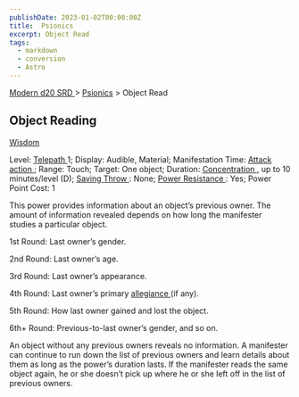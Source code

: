 ```yaml
---
publishDate: 2023-01-02T00:00:00Z
title:  Psionics
excerpt: Object Read
tags:
  - markdown
  - conversion
  - Astro
---
```


[ Modern d20 SRD ](/#modernD20) > [ Psionics](modern-d20-srd-psionics-index) > Object Read

##  Object Reading

[ Wisdom ](modern-d20-srd-basics-ability-scores)

Level: [ Telepath ](modern-d20-srd-classes-advanced-telepath) 1; Display:
Audible, Material; Manifestation Time: [ Attack action ](modern-d20-srd-combat-attack-actions) ; Range: Touch; Target: One object; Duration: [Concentration ](modern-d20-srd-skills-concentration) , up to 10 minutes/level
(D); [ Saving Throw ](modern-d20-srd-basics-saving-throws) : None; [ Power Resistance ](modern-d20-srd-special-abilities-power-resistance) : Yes; Power
Point Cost: 1

This power provides information about an object’s previous owner. The amount
of information revealed depends on how long the manifester studies a
particular object.

1st Round: Last owner’s gender.

2nd Round: Last owner’s age.

3rd Round: Last owner’s appearance.

4th Round: Last owner’s primary [ allegiance ](modern-d20-srd-basics-allegiances) (if any).

5th Round: How last owner gained and lost the object.

6th+ Round: Previous-to-last owner’s gender, and so on.

An object without any previous owners reveals no information. A manifester can
continue to run down the list of previous owners and learn details about them
as long as the power’s duration lasts. If the manifester reads the same object
again, he or she doesn’t pick up where he or she left off in the list of
previous owners.

